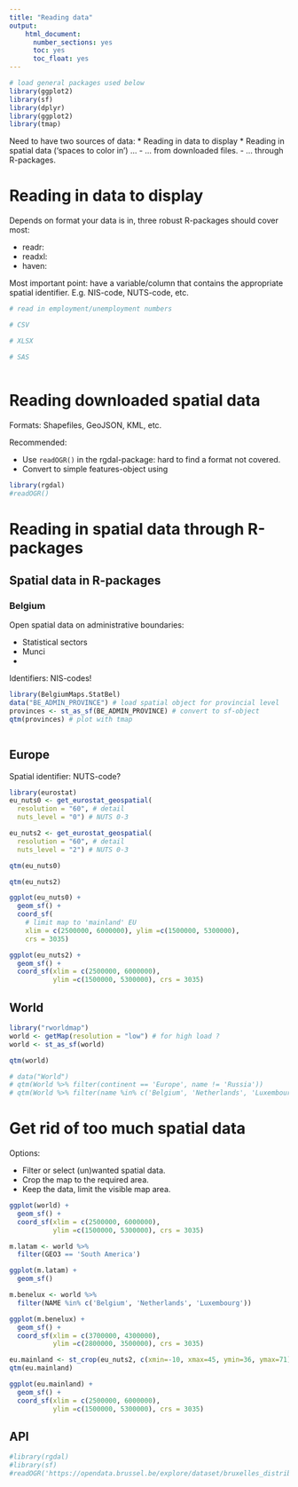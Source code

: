 ```yaml
---
title: "Reading data"
output: 
    html_document:
      number_sections: yes
      toc: yes
      toc_float: yes
---
```



```r
# load general packages used below
library(ggplot2)
library(sf)
library(dplyr)
library(ggplot2)
library(tmap)
```

Need to have two sources of data:
* Reading in data to display
* Reading in spatial data ('spaces to color in') ...
    - ... from downloaded files.
    - ... through R-packages.

# Reading in data to display

Depends on format your data is in, three robust R-packages should cover most: 

* readr: 
* readxl:
* haven:

Most important point: have a variable/column that contains the appropriate spatial identifier. E.g. NIS-code, NUTS-code, etc.

```r
# read in employment/unemployment numbers

# CSV

# XLSX

# SAS

```

```r

```


# Reading downloaded spatial data 

Formats: Shapefiles, GeoJSON, KML, etc.

Recommended: 

* Use `readOGR()` in the rgdal-package: hard to find a format not covered.
* Convert to simple features-object using 

```r
library(rgdal)
#readOGR()
```


# Reading in spatial data through R-packages




## Spatial data in R-packages

### Belgium

Open spatial data on administrative boundaries: 

* Statistical sectors
* Munci
* 

Identifiers: NIS-codes!

```r
library(BelgiumMaps.StatBel)
data("BE_ADMIN_PROVINCE") # load spatial object for provincial level
provinces <- st_as_sf(BE_ADMIN_PROVINCE) # convert to sf-object
qtm(provinces) # plot with tmap
```




```r

```


## Europe

Spatial identifier: NUTS-code?

```r
library(eurostat)
eu_nuts0 <- get_eurostat_geospatial(
  resolution = "60", # detail 
  nuts_level = "0") # NUTS 0-3

eu_nuts2 <- get_eurostat_geospatial(
  resolution = "60", # detail 
  nuts_level = "2") # NUTS 0-3
```



```r
qtm(eu_nuts0)
```

```r
qtm(eu_nuts2)
```


```r
ggplot(eu_nuts0) +
  geom_sf() +
  coord_sf(
    # limit map to 'mainland' EU
    xlim = c(2500000, 6000000), ylim =c(1500000, 5300000),
    crs = 3035)
```

```r
ggplot(eu_nuts2) +
  geom_sf() +
  coord_sf(xlim = c(2500000, 6000000), 
           ylim =c(1500000, 5300000), crs = 3035)
```

## World


```r
library("rworldmap")
world <- getMap(resolution = "low") # for high load ?
world <- st_as_sf(world)
```

```r
qtm(world)
```

```r
# data("World")
# qtm(World %>% filter(continent == 'Europe', name != 'Russia'))
# qtm(World %>% filter(name %in% c('Belgium', 'Netherlands', 'Luxembourg')))
```




# Get rid of too much spatial data

Options:

* Filter or select (un)wanted spatial data. 
* Crop the map to the required area.
* Keep the data, limit the visible map area.

```r
ggplot(world) +
  geom_sf() +  
  coord_sf(xlim = c(2500000, 6000000), 
           ylim =c(1500000, 5300000), crs = 3035)
```

```r
m.latam <- world %>% 
  filter(GEO3 == 'South America')

ggplot(m.latam) +
  geom_sf()
```


```r
m.benelux <- world %>%
  filter(NAME %in% c('Belgium', 'Netherlands', 'Luxembourg'))

ggplot(m.benelux) + 
  geom_sf() +  
  coord_sf(xlim = c(3700000, 4300000), 
           ylim =c(2800000, 3500000), crs = 3035)
```


```r
eu.mainland <- st_crop(eu_nuts2, c(xmin=-10, xmax=45, ymin=36, ymax=71))
qtm(eu.mainland)
```

```r
ggplot(eu.mainland) +
  geom_sf() +  
  coord_sf(xlim = c(2500000, 6000000), 
           ylim =c(1500000, 5300000), crs = 3035)  
```



## API


```r
#library(rgdal)
#library(sf)
#readOGR('https://opendata.brussel.be/explore/dataset/bruxelles_distributeurs_bancaires/download/?format=geojson') %>%
  
```

